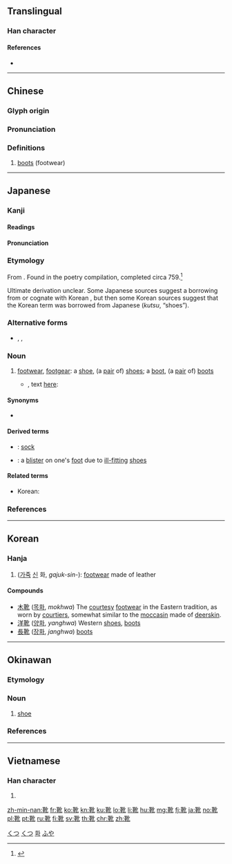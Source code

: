 {{character info/new}}
==Translingual==

===Han character===
{{Han char|rn=177|rad=革|as=04|sn=13|four=44510|canj=TJOP|ids=⿰革化}}

====References====
* {{Han ref|kx=1385.190|dkj=42729|dj=1900.100|hdz=74327.210|uh=9774|ud=38772|bh=B975|bd=47477}}

----

==Chinese==
{{zh-forms}}

===Glyph origin===
{{Han etym}}

===Pronunciation===
{{zh-pron
|m=xuē
|c=hoe1
|h=pfs=hiô
|md=
|mn=qz,xm,zz:hio/qz,tw,xm,zz:hia
|mn_note=hio - literary; hia - vernacular
|w=1xio,1xie
|mc=y
|oc=y
|cat=n
}}

===Definitions===
{{zh-hanzi}}

# [[boots]] (footwear)

{{zh-cat|Footwear}}

----

==Japanese==
{{attention|ja|Compounds needed, etyms needed, か sense needed (靴の沓).}}

===Kanji===
{{ja-kanji|grade=c|rs=革04}}

====Readings====
{{ja-readings
|goon=[[け]] (ke) {{non-joyo-reading}}
|kanon=[[か]] (ka), {{qualifier|historical}} [[くわ]] (kwa)
|kun=[[くつ]] (kutsu)
}}

====Pronunciation====
{{ja-pron|yomi=k|くつ|acc=2|acc_ref=NHK,DJR,SMK5|dev=1}}

===Etymology===
From {{etyl|ojp|ja|sort=くつ}}.  Found in the ''{{w|Man'yōshū}}'' poetry compilation, completed circa 759.<ref name="KDJ">{{R:Kokugo Dai Jiten}}</ref>

Ultimate derivation unclear.  Some Japanese sources suggest a borrowing from or cognate with Korean {{ko-l|구두||shoes}}, but then some Korean sources suggest that the Korean term was borrowed from Japanese {{lang|ja|靴}} (''kutsu'', “shoes”).

===Alternative forms===
* {{l|ja|沓}}, {{l|ja|履}}, {{l|ja|鞋}} {{qualifier|all less common}}

===Noun===
{{ja-noun|くつ}}

# [[footwear]], [[footgear]]: a [[shoe]], (a [[pair]] of) [[shoes]]; a [[boot]], (a [[pair]] of) [[boots]]
#* {{RQ:Manyoshu|14|3399}}, text [http://jti.lib.virginia.edu/japanese/manyoshu/Man14Yo.html#3399 here]:
#*: {{lang|ja|信濃道者 伊麻能波里美知 可里婆祢尓 安思布麻之<奈牟> 久都波氣和我世}}
#*: {{ja-usex|信%濃%道 は 　今の墾り道 　刈りばね に 　足 踏ましなむ 　'''沓'''はけ我が背|しな%ぬ%ぢ は 　いま の はりみち 　かりばね に 　あし ふましなむ 　'''くつ''' はけ わがせ|the Shinano road has just been opened; wear '''shoes''', my brother / my dear, so you do not step on the brush stubble [in your bare feet]}}

====Synonyms====
* {{ja-r|シューズ}}

====Derived terms====
{{der-top}}
* {{ja-r|靴下|くつした}}: [[sock]]
* {{ja-r|靴擦れ|くつずれ}}: a [[blister]] on one's [[foot]] due to [[ill-fitting]] [[shoe]]s
{{der-bottom}}

====Related terms====
* Korean: {{ko-l|구두}}

===References===
<references/>

[[Category:Japanese basic words|くつ]]
[[Category:ja:Footwear|くつ]]

----

==Korean==

===Hanja===
{{ko-hanja|hangeul=화|eumhun=|mr=hwa|y=hwa}}

# ([[가죽]] [[신]] 화, ''gajuk-sin-''): [[footwear]] made of leather

====Compounds====
* [[木靴]] ([[목화]], ''mokhwa'') The [[courtesy]] [[footwear]] in the Eastern tradition, as worn by [[courtier]]s, somewhat similar to the [[moccasin]] made of [[deerskin]].
* [[洋靴]] ([[양화]], ''yanghwa'') Western [[shoe]]s, [[boot]]s
* [[長靴]] ([[장화]], ''janghwa'') [[boot]]s

[[Category:Hanja readings|화]]

----

==Okinawan==

===Etymology===
{{ryu-OG|33|ふや}}

===Noun===
{{head|ryu|noun|hiragana|ふや|romaji|fuya}}

# [[shoe]]

===References===
<references/>

[[Category:ryu:Footwear|ふや]]

----

==Vietnamese==

===Han character===
{{vi-hantu|ngoa|rs=革04}}

# {{defn|lang=vi|sort=革04}}

[[zh-min-nan:靴]]
[[fr:靴]]
[[ko:靴]]
[[kn:靴]]
[[ku:靴]]
[[lo:靴]]
[[li:靴]]
[[hu:靴]]
[[mg:靴]]
[[fj:靴]]
[[ja:靴]]
[[no:靴]]
[[pl:靴]]
[[pt:靴]]
[[ru:靴]]
[[fi:靴]]
[[sv:靴]]
[[th:靴]]
[[chr:靴]]
[[zh:靴]]